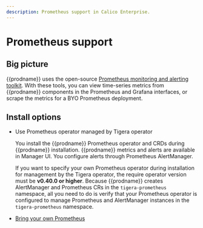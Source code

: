 ```yaml
---
description: Prometheus support in Calico Enterprise.
---
```


# Prometheus support

## Big picture

{{prodname}} uses the open-source [Prometheus monitoring and alerting toolkit](https://prometheus.io/docs/introduction/overview/). With these tools, you can view time-series metrics from {{prodname}} components in the Prometheus and Grafana interfaces, or scrape the metrics for a BYO Prometheus deployment.

## Install options

- Use Prometheus operator managed by Tigera operator

  You install the {{prodname}} Prometheus operator and CRDs during {{prodname}} installation. {{prodname}} metrics and alerts are available in Manager UI. You configure alerts through Prometheus AlertManager.

  If you want to specify your own Prometheus operator during installation for management by the Tigera operator, the require operator version must be **v0.40.0 or higher**. Because {{prodname}} creates AlertManager and Prometheus CRs in the `tigera-prometheus` namespace, all you need to do is verify that your Prometheus operator is configured to manage Prometheus and AlertManager instances in the `tigera-prometheus` namespace.

- [Bring your own Prometheus](/operations/monitor/prometheus/byo-prometheus)
